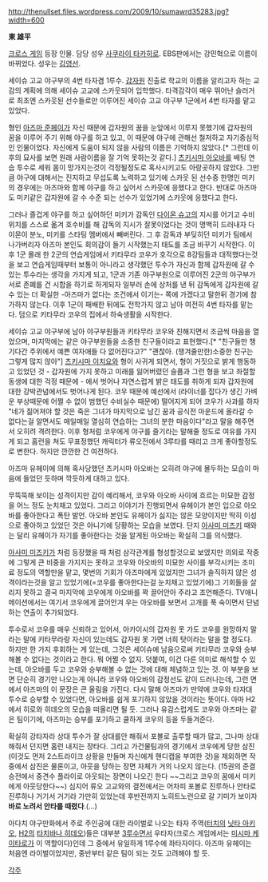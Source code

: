 http://thenullset.files.wordpress.com/2009/10/sumawrd35283.jpg?width=600

'''東 雄平'''

[[크로스 게임]] 등장 인물. 담당 성우 [[사쿠라이 타카히로]]. EBS판에서는 강민혁으로 이름이 바뀌었다. 성우는 [[김영선]].

세이슈 고교 야구부의 4번 타자겸 1루수. [[갑자원]] 진출로 학교의 이름을 알리고자 하는 교감의 계획에 의해 세이슈 고교에 스카웃되어 입학했다. 타격감각이 매우 뛰어난 슬러거로 최초엔 스카웃된 선수들로만 이루어진 세이슈 고교 야구부 1군에서 4번 타자를 맡고 있었다.

형인 [[아즈마 준페이]]가 자신 때문에 갑자원의 꿈을 눈앞에서 이루지 못했기에 갑자원의 꿈을 이루어 주기 위해 야구를 하고 있고, 이 때문에 야구에 관해선 철저하고 자기중심적인 인물이었다. 자신에게 도움이 되지 않을 사람의 이름은 기억하지 않았다.[* 그런데 이후의 묘사를 보면 원래 사람이름을 잘 기억 못하는것 같다.] [[츠키시마 아오바]]를 배팅 연습 투수로 세워 몸이 망가지는것이 걱정될정도로 혹사시키고도 아랑곳하지 않았다. 그만큼 야구에 대해서는 진지하고 무섭도록 노력하고 있기에 스카웃 된 선수중 한명인 미키의 경우에는 아즈마와 함께 야구를 하고 싶어서 스카웃에 응했다고 한다. 반대로 아즈마도 미키같은 갑자원에 갈 수 수준 되는 선수가 있었기에 스카웃에 응했다고 한다.

그러나 즐겁게 야구를 하고 싶어하던 미키가 감독인 [[다이몬 슈고]]의 지시를 어기고 수비위치를 스스로 옮겨 호수비를 해 감독의 지시가 잘못이었다는 것이 명백히 드러내자 다이몬이 분노, 미키를 스타팅 멤버에서 빼버린다. 그 후 감독과 부딪히던 미키가 팀에서 나가버리자 아즈마 본인도 회의감이 들기 시작했는지 태도를 조금 바꾸기 시작한다. 이후 1군 몰래 한 2군의 연습게임에서 키타무라 코우가 호각으로 8강팀들과 대적했다는것을 보고 연습게임때부터 보통이 아니라고 생각했던 투수가 자신과 함께 갑자원에 갈 수 있는 투수라는 생각을 가지게 되고, 1군과 기존 야구부원으로 이루어진 2군의 야구부가 서로 존폐를 건 시합을 하기로 하게되자 일부러 손에 상처를 낸 뒤 감독에게 갑자원에 갈 수 있는 더 확실한 -아즈마가 없다는 조건에서 이기는- 쪽에 가겠다고 말한뒤 경기에 참가하지 않는다. 이후 1군이 패배한 뒤에도 전학가지 않고 남아 여전히 4번 타자를 맡는다. 덤으로 키타무라 코우의 집에서 하숙생활을 시작한다.

세이슈 고교 야구부에 남아 야구부원들과 키타무라 코우와 친해지면서 조금씩 마음을 열었으며, 마지막에는 같은 야구부원들을 소중한 친구들이라고 표현했다.[* "친구들만 챙기다간 주위에서 예쁜 여자애들 다 없어진다고?" "괜찮아. (챙겨줄만한)소중한 친구는 그렇게 많지 않아"] [[츠키시마 이치요]]와 형이 사귀게 되면서, 형이 거짓으로 밝게 행동하고 있었던 것 - 갑자원에 가지 못하고 미래를 잃어버렸던 슬픔과 그런 형을 보고 좌절할 동생에 대한 걱정 때문에 - 에서 벗어나  자연스럽게 밝은 태도를 취하게 되자 갑자원에 대한 강박관념에서도 벗어나게 된다. 코우 때문에 예선에서 (라이너를 잡다가 생긴 가벼운 부상때문에 어쩔 수 없이 범했던 수비실수 때문에) 떨어지게 되어 코우가 사과를 하자 "네가 짊어져야 할 것은 죽은 그녀가 마지막으로 남긴 꿈과 공식전 마운드에 올라갈 수 없다는걸 알면서도 매일매일 열심히 연습하는 그녀의 분한 마음이다"라고 말을 해주면서 오히려 격려한다. 이후 형처럼 코우에게 야구를 즐기라는 말해줄 정도로 여유를 가지게 되고 홈런을 쳐도 무표정했던 캐릭터가 류오전에서 3루타를 때리고 크게 좋아할정도로 변한다. 하지만 깐깐한 건 여전하다.

아즈마 유헤이에 의해 혹사당했던 츠키시마 아오바는 오히려 야구에 몰두하는 모습이 마음에 들었던 듯하며 깍듯하게 대하고 있다. 

무뚝뚝해 보이는 성격이지만 감이 예리해서, 코우와 아오바 사이에 흐르는 미묘한 감정을 어느 정도 눈치채고 있었다.
그리고 이야기가 진행되면서 유헤이가 본인 입으로 아오바를 좋아한다고 폭탄 발언. 아오바 본인도 유헤이가 싫지는 않은 모양이지만 딱히 이성으로 좋아하고 있었던 것은 아니기에 당황하는 모습을 보였다. 단지 [[아사미 미즈키]] 때와는 달리 유헤이가 자기를 좋아한다는 것을 알게된 아오바는 확실히 그를 의식했다.

[[아사미 미즈키]]가 처럼 등장했을 때 처럼 삼각관계를 형성할것으로 보였지만 의외로 작중에 그렇게 큰 비중을 가지지는 못하고 코우와 아오바의 미묘한 사이를 부각시키는 조미료 정도의 역할만을 맡고, 몇번의 기회가 아즈마에게 있었지만 그녀가 솔직하지 않은 성격이라는것을 알고 있었기에(=코우를 좋아한다는걸 눈치채고 있었기에)그 기회들을 살리지 못하고 결국 마지막에 코우에게 아오바를 꽉 끌어안아 주라고 조언해준다. TV애니메이션에서는 여기서 코우에게 끌어안겨 우는 아오바를 보면서 고개를 푹 숙이면서 단념하는 연출이 추가되었다.

투수로서 코우를 매우 신뢰하고 있어서, 아카이시의 갑자원 못 가도 코우를 원망하지 말라는 말에 키타무라랑 자신이 있는데도 갑자원 못 가면 너희 탓이라는 말을 할 정도다. 하지만 한 가지 후회하는 게 있는데, 그것은 세이슈에 남음으로써 키타무라 코우와 승부해볼 수 없다는 것이라고 한다. 뭐 어쩔 수 없지. 덧붙여, 이건 다른 의미로 해석할 수 있는데, 아오바를 두고 코우와 승부해볼 수 없는 것에 대해 체념하고 있는 것. 이 부분을 보면 단순히 경기만 나오는게 아니라 코우와 아오바의 감정선도 같이 드러나는데, 그런 면에서 아즈마의 이 문장은 큰 울림을 가진다. 다시 말해 아즈마가 만약에 코우와 타자대 투수로 승부할 수 있었다면, 아오바를 쉽게 포기하지 않았을 것이라는 뜻이다. 아마 H2에서 히로와 히데오의 모습을 떠올리면 될 듯. 그러나 유감스럽게도 코우와 아즈마는 같은 팀이기에, 아즈마는 승부를 포기하고 쿨하게 코우의 등을 두들겨준다.

확실히 강타자라 상대 투수가 잘 상대를안 해줘서 포볼로 출루할 때가 많고, 그나마 상대해줘서 던지면 홈런 내지는 장타다. 그리고 가건물팀과의 경기에서 코우에게 당한 삼진(이것도 먼저 2스트라이크 상황을 만들며 자신에게 핸디캡을 부여한 것)을 제외하면 작중에서 삼진은 물론이고, 아웃을 당하는 장면 자체가 거의 나오지 않는다. (15권의 준결승전에서 중견수 플라이로 아웃되는 장면이 나오긴 한다 ~~그리고 코우의 꿈에서 미키에게 아웃당한다~~) 심지어 류오 고교와의 결전에서는 어차피 포볼로 진루하나 안타로 진루하나 거기서 거기라 가만히 있었는데 후반전까지 노히트노런으로 갈 기미가 보이자 '''바로 노려서 안타를 때렸다'''.(...)

아다치 야구만화에서 주로 주인공에 대한 라이벌로 나오는 타자 주역([[터치]]의 [[닛타 아키오]], [[H2]]의 [[타치바나 히데오]])들은 대부분 [[3루수]]면서 우타자(크로스 게임에서는 [[미시마 케이타로]]가 이 역할이다)인데 그 중에서 유일하게 1루수에 좌타자이다. 아즈마 유헤이는 처음엔 라이벌이었지만, 중반부터 같은 팀이 되는 것도 고려해야 할 듯.

[[각주]]
